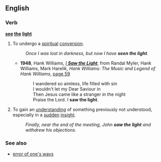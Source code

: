 ==English==

===Verb===
'''[[see]] [[the]] [[light]]'''

# {{idiom|religious}} To undergo a [[spiritual]] [[conversion]].
#: ''Once I was lost in darkness, but now I have '''seen the light'''.''
#*'''1948''', Hank Williams, ''[[w:I Saw the Light (Hank Williams song)| I '''Saw the Light''']]'', from Randal Myler, Hank Williams, Mark Harelik, ''Hank Williams: The Music and Legend of Hank Williams'', [http://books.google.com/books?id=30u2zFjOqiUC&pg=PA59&dq=i-saw-the-light+williams&lr=&as_brr=3&ei=IT-jR-SrHaTYyATjvNyzDA&sig=_hdI-DUahV9MWuh0TyvQDwG7Y8g page 59]
#*:I wandered so aimless, life filled with sin
#*:I wouldn't let my Dear Saviour in
#*:Then Jesus came like a stranger in the night
#*:Praise the Lord. I '''saw the light'''.
# {{idiom}} To gain an [[understanding]] of something previously not understood, especially in a [[sudden]] [[insight]].
#: ''Finally, near the end of the meeting, John '''saw the light''' and withdrew his objections.''

===See also===
*[[error of one's ways]]